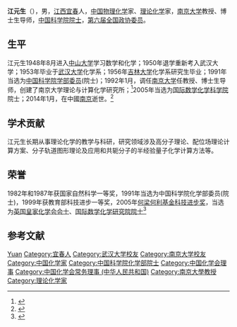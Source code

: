 '''江元生'''（{{bd|1931年|8月18日|2014年|1月10日|catIdx=Jiang}}），男，[[江西|江西]][[宜春|宜春]]人，[[中华人民共和国|中国]][[物理化学|物理化学]]家、[[理论化学|理论化学]]家，[[南京大学|南京大学]]教授、博士生导师，[[中国科学院院士|中国科学院院士]]，[[第六届全国政协委员|第六届全国政协委员]]。

== 生平 ==
江元生1948年8月进入[[中山大学|中山大学]]学习数学和化学；1950年退学重新考入武汉大学；1953年毕业于[[武汉大学|武汉大学]]化学系；1956年[[吉林大学|吉林大学]]化学系研究生毕业；1991年当选为[[中国科学院学部委员|中国科学院学部委员]](院士)；1992年1月，调任[[南京大学|南京大学]]任教授、博士生导师，创建了南京大学理论与计算化学研究所；<ref>{{cite news|title=江元生院士简介|url=http://old.moe.gov.cn//publicfiles/business/htmlfiles/moe/s6285/201501/182700.html|newspaper=中华人民共和国教育部}}</ref>2005年当选为[[国际数学化学科学院|国际数学化学科学院]]院士；2014年1月，在中國[[南京|南京]]逝世。<ref>{{cite news|title=著名理论化学家江元生院士逝世|url=http://news.sciencenet.cn/htmlnews/2014/1/287444.shtm|accessdate=2014-01-13|newspaper=科学网|archive-date=2019-06-13|archive-url=https://web.archive.org/web/20190613133605/http://news.sciencenet.cn/htmlnews/2014/1/287444.shtm|dead-url=no}}</ref>

== 学术贡献 ==
江元生长期从事理论化学的教学与科研，研究领域涉及高分子理论、配位场理论计算方案、分子轨道图形理论及应用和共轭分子的半经验量子化学计算方法等。

== 荣誉 ==
1982年和1987年获国家自然科学一等奖，1991年当选为中国科学院化学部委员(院士)，1999年获教育部科技进步一等奖，2005年[[何梁何利基金科技进步奖|何梁何利基金科技进步奖]]，当选为[[英国皇家化学会会士|英国皇家化学会会士]]、[[国际数学化学研究院院士|国际数学化学研究院院士]]<ref>{{cite news|title=江元生院士|url=http://cpc.people.com.cn/n/2014/0116/c87393-24134543.html|newspaper=人民网}}</ref>

== 参考文献 ==
{{reflist}}

{{中国科学家小作品}}
{{中国科学院化学部院士}}
{{Navboxes 
| title  = 江元生在[[中國化學會_(中華人民共和國)|中国化学会]]的职务
| list1  =
{{中国化学会第二十二届理事会}}
{{中国化学会第二十三届理事会}}
}}

{{Authority control}}
{{DEFAULTSORT:Jiang江}}
[[Category:江姓|Yuan]]
[[Category:宜春人|Category:宜春人]]
[[Category:武汉大学校友|Category:武汉大学校友]]
[[Category:南京大学校友|Category:南京大学校友]]
[[Category:中国化学家|Category:中国化学家]]
[[Category:中国科学院化学部院士|Category:中国科学院化学部院士]]
[[Category:中国化学会理事|Category:中国化学会理事]]
[[Category:中国化学会常务理事_(中华人民共和国)|Category:中国化学会常务理事 (中华人民共和国)]]
[[Category:南京大學教授|Category:南京大學教授]]
[[Category:理论化学家|Category:理论化学家]]